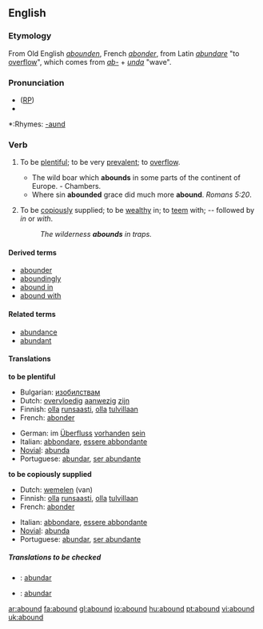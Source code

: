 ==English==

===Etymology===
From Old English ''[[abounden]]'', French ''[[abonder]]'', from Latin ''[[abundare]]'' "to [[overflow]]", which comes from ''[[ab-]]'' + ''[[unda]]'' "wave".

===Pronunciation===
* ([[RP]]) {{IPA|/əˈbaʊnd/}}
*{{audio|en-us-abound.ogg|Audio (US)}}

*:Rhymes: [[Rhymes:English:-aʊnd|-aʊnd]]

===Verb===
{{en-verb}}
# {{intransitive}} To be [[plentiful]]; to be very [[prevalent]]; to [[overflow]].
#* The wild boar which '''abounds''' in some parts of the continent of Europe. - Chambers.
#* Where sin '''abounded''' grace did much more '''abound'''. ''Romans 5:20''.
# {{intransitive}} To be [[copiously]] supplied; to be [[wealthy]] in; to [[teem]] with; -- followed by ''in'' or ''with''.
#: ''The wilderness '''abounds''' in traps.''

====Derived terms====
* [[abounder]]
* [[aboundingly]]
* [[abound in]]
* [[abound with]]

====Related terms====
* [[abundance]]
* [[abundant]]

====Translations====
'''to be plentiful'''
{{top}}
*Bulgarian: [[изобилствам]]
*Dutch: [[overvloedig]] [[aanwezig]] [[zijn]]
*Finnish: [[olla]] [[runsaasti]], [[olla]] [[tulvillaan]]
*French: [[abonder]]
{{mid}}
*German: im [[Überfluss]] [[vorhanden]] [[sein]]
*Italian: [[abbondare]], [[essere abbondante]]
*[[Novial]]: [[abunda]]
*Portuguese: [[abundar]], [[ser abundante]]
{{bottom}}

'''to be copiously supplied'''
{{top}}
*Dutch: [[wemelen]] (van)
*Finnish: [[olla]] [[runsaasti]], [[olla]] [[tulvillaan]]
*French: [[abonder]]
{{mid}}
*Italian: [[abbondare]], [[essere abbondante]]
*[[Novial]]: [[abunda]]
*Portuguese: [[abundar]], [[ser abundante]]
{{bottom}}

=====Translations to be checked=====
{{checktrans}}
*{{ttbc|Ido}}: [[abundar]]
*{{ttbc|Spanish}}: [[abundar]]

[[ar:abound]]
[[fa:abound]]
[[gl:abound]]
[[io:abound]]
[[hu:abound]]
[[pt:abound]]
[[vi:abound]]
[[uk:abound]]